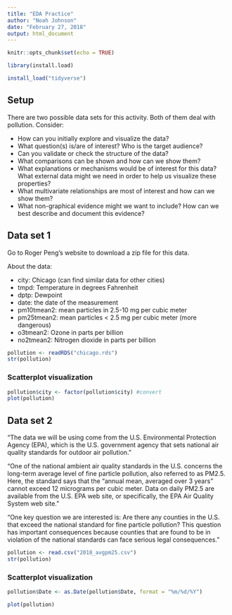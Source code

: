 ```yaml
---
title: "EDA Practice"
author: "Noah Johnson"
date: "February 27, 2018"
output: html_document
---
```


```r
knitr::opts_chunk$set(echo = TRUE)

library(install.load)

install_load("tidyverse")
```

## Setup
There are two possible data sets for this activity. Both of them deal with pollution. Consider:

+ How can you initially explore and visualize the data?
+ What question(s) is/are of interest? Who is the target audience?
+ Can you validate or check the structure of the data?
+ What comparisons can be shown and how can we show them?
+ What explanations or mechanisms would be of interest for this data? What external data might we need in order to help us visualize these properties?
+ What multivariate relationships are most of interest and how can we show them?
+ What non-graphical evidence might we want to include? How can we best describe and document this evidence?

## Data set 1
Go to Roger Peng’s website to download a zip file for this data.

About the data:

+ city: Chicago (can find similar data for other cities)
+ tmpd: Temperature in degrees Fahrenheit
+ dptp: Dewpoint
+ date: the date of the measurement
+ pm10tmean2: mean particles in 2.5-10 mg per cubic meter
+ pm25tmean2: mean particles < 2.5 mg per cubic meter (more dangerous)
+ o3tmean2: Ozone in parts per billion
+ no2tmean2: Nitrogen dioxide in parts per billion

```r
pollution <- readRDS("chicago.rds")
str(pollution)
```

### Scatterplot visualization

```r
pollution$city <- factor(pollution$city) #convert 
plot(pollution)
```


## Data set 2
“The data we will be using come from the U.S. Environmental Protection Agency (EPA), which is the U.S. government agency that sets national air quality standards for outdoor air pollution.”

“One of the national ambient air quality standards in the U.S. concerns the long-term average level of fine particle pollution, also referred to as PM2.5. Here, the standard says that the “annual mean, averaged over 3 years” cannot exceed 12 micrograms per cubic meter. Data on daily PM2.5 are available from the U.S. EPA web site, or specifically, the EPA Air Quality System web site.”

“One key question we are interested is: Are there any counties in the U.S. that exceed the national standard for fine particle pollution? This question has important consequences because counties that are found to be in violation of the national standards can face serious legal consequences.”

```r
pollution <- read.csv("2018_avgpm25.csv")
str(pollution)


```

### Scatterplot visualization

```r
pollution$Date <- as.Date(pollution$Date, format = "%m/%d/%Y")

plot(pollution)
```